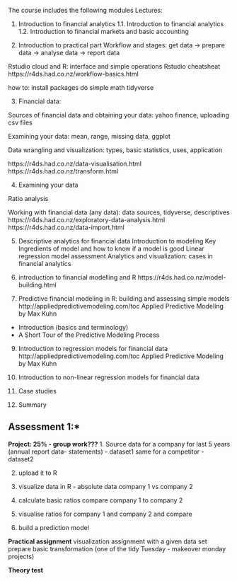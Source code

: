 The course includes the following modules
Lectures:


1. Introduction to financial analytics
1.1. Introduction to financial analytics
1.2. Introduction to financial markets and basic accounting

2. Introduction to practical part
Workflow and stages: get data -> prepare data -> analyse data -> report data

Rstudio cloud and R: interface and simple operations 
Rstudio cheatsheat
https://r4ds.had.co.nz/workflow-basics.html

how to:
install packages
do simple math
tidyverse

3. Financial data:

Sources of financial data and obtaining your data: yahoo finance, uploading csv files

Examining your data: mean, range, missing data, ggplot

Data wrangling and visualization: types, basic statistics, uses, application

https://r4ds.had.co.nz/data-visualisation.html
https://r4ds.had.co.nz/transform.html


4. Examining your data

Ratio analysis

Working with financial data (any data): data sources, tidyverse, descriptives
https://r4ds.had.co.nz/exploratory-data-analysis.html
https://r4ds.had.co.nz/data-import.html


5. Descriptive analytics for financial data
Introduction to modeling
Key Ingredients of model and how to know if a model is good
Linear regression
model assessment
Analytics and visualization: cases in financial analytics 


7. introduction to financial modelling and R
https://r4ds.had.co.nz/model-building.html

8. Predictive financial modeling in R: building and assessing simple models
http://appliedpredictivemodeling.com/toc Applied Predictive Modeling by Max Kuhn

- Introduction (basics and terminology)
- A Short Tour of the Predictive Modeling Process

9. Introduction to regression models for financial data
http://appliedpredictivemodeling.com/toc Applied Predictive Modeling by Max Kuhn

10. Introduction to non-linear regression models for financial data

11. Case studies
12. Summary


## Assessment 1:*

**Project: 25% - group work???**
1. Source data for a company for last 5 years (annual report data- statements) - dataset1
same for a competitor - dataset2

2. upload it to R

3. visualize data in R - absolute data 
company 1 vs company 2

4. calculate basic ratios
compare company 1 to company 2

5. visualise ratios for company 1 and company 2 and compare

6. build a prediction model


**Practical assignment** visualization assignment
with a given data set prepare basic transformation (one of the tidy Tuesday - makeover monday projects)

**Theory test**



